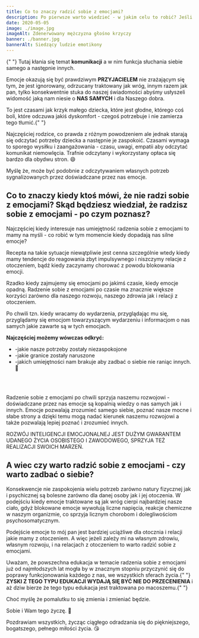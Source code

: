 ---
title: Co to znaczy radzić sobie z emocjami?
description: Po pierwsze warto wiedzieć - w jakim celu to robić? Jeśli przyjmiemy do wiadomości, że podstawową funkcją emocji jest przekaz ważnych dla nas o nas informacji to wygląda na to, że radzenie sobie z emocjami to nic innego jak  odczytywanie tych informacji z wykorzystaniem ich dla własnego rozwoju.
date: 2020-05-05
image: ./image.jpg
imageAlt: Zdenerwowany mężczyzna głośno krzyczy
banner: ./banner.jpg
bannerAlt: Siedzący ludzie emotikony
---

<p>
    {" "}
    Tutaj kłania się temat <strong>komunikacji</strong> a w nim funkcja słuchania
    siebie samego a następnie innych.
</p>
<p>
    Emocje okazują się być prawdziwym <b>PRZYJACIELEM</b> nie zrażającym się
    tym, że jest ignorowany, odrzucany traktowany jak wróg, innym razem jak pan,
    tylko konsekwentnie stuka do naszej świadomości abyśmy usłyszeli widomość
    jaką nam niesie o <b>NAS SAMYCH</b> i dla Naszego dobra.
</p>
<p>
    To jest czasami jak krzyk małego dziecka, które jest głodne, którego coś
    boli, które odczuwa jakiś dyskomfort - czegoś potrzebuje i nie zamierza tego
    tłumić.{" "}
</p>
<p>
    Najczęściej rodzice, co prawda z różnym powodzeniem ale jednak starają się
    odczytać potrzeby dziecka a następnie je zaspokoić. Czasami wymaga to
    sporego wysiłku i zaangażowania - czasu, uwagi, empatii aby odczytać
    komunikat niemowlęcia. Trafnie odczytany i wykorzystany opłaca się bardzo
    dla obydwu stron. 😄
</p>
<p>
    Myślę że, może być podobnie z odczytywaniem własnych potrzeb sygnalizowanych
    przez doświadczane przez nas emocje.
</p>
<h2>
    Co to znaczy kiedy ktoś mówi, że nie radzi sobie z emocjami? Skąd będziesz
    wiedział, że radzisz sobie z emocjami - po czym poznasz?
</h2>
<p>
    Najczęściej kiedy interesuje nas umiejętność radzenia sobie z emocjami to
    mamy na myśli - co robić w tym momencie kiedy dopadają nas silne emocje?
</p>
<p>
    Recepta na takie sytuacje niewątpliwie jest cenna szczególnie wtedy kiedy
    mamy tendencje do reagowania zbyt impulsywnego i niszczymy relacje z
    otoczeniem, bądź kiedy zaczynamy chorować z powodu blokowania emocji.
</p>
<p>
    Rzadko kiedy zajmujemy się emocjami po jakimś czasie, kiedy emocje opadną.
    Radzenie sobie z emocjami po czasie ma znacznie większe korzyści zarówno dla
    naszego rozwoju, naszego zdrowia jak i relacji z otoczeniem.
</p>
<p>
    Po chwili tzn. kiedy wracamy do wydarzenia, przyglądając mu się, przyglądamy
    się emocjom towarzyszącym wydarzeniu i informacjom o nas samych jakie
    zawarte są w tych emocjach.
</p>
<p>
    <b>Najczęściej możemy wówczas odkryć: </b>
</p>
<p>
    <ul>
    <li> -jakie nasze potrzeby zostały niezaspokojone </li> 
    <li> -jakie granice zostały naruszone</li> 
    <li> -jakich umiejętności nam brakuje aby zadbać o siebie nie raniąc
    innych. 🥰</li>
    </ul>
</p>
<br></br>
<p>
    Radzenie sobie z emocjami po chwili sprzyja naszemu rozwojowi - doświadczane
    przez nas emocje są kopalnią wiedzy o nas samych jak i innych. Emocje
    pozwalają zrozumieć samego siebie, poznać nasze mocne i słabe strony a
    dzięki temu mogą nadać kierunek naszemu rozwojowi a także pozwalają lepiej
    poznać i zrozumieć innych.
</p>
<p>
    ROZWÓJ INTELIGENCJI EMOCJONALNEJ JEST DUŻYM GWARANTEM UDANEGO ŻYCIA
    OSOBISTEGO I ZAWODOWEGO, SPRZYJA TEŻ REALIZACJI SWOICH MARZEŃ.
</p>
<h2>A wiec czy warto radzić sobie z emocjami - czy warto zadbać o siebie?</h2>
<p>
    Konsekwencje nie zaspokojenia wielu potrzeb zarówno natury fizycznej jak i
    psychicznej są bolesne zarówno dla danej osoby jak i jej otoczenia. W
    podejściu kiedy emocje traktowane są jak wróg cierpi najbardziej nasze
    ciało, gdyż blokowane emocje wywołują liczne napięcia, reakcje chemiczne w
    naszym organizmie, co sprzyja licznym chorobom i dolegliwościom
    psychosomatycznym.
</p>
<p>
    Podejście emocje to mój pan jest bardziej uciążliwe dla otocznia i relacji
    jakie mamy z otoczeniem. A więc jeżeli zależy mi na własnym zdrowiu, własnym
    rozwoju, i na relacjach z otoczeniem to warto radzić sobie z emocjami.
</p>
<p>
    Uważam, że powszechna edukacja w temacie radzenia sobie z emocjami już od
    najmłodszych lat mogła by w znacznym stopniu przyczynić się do poprawy
    funkcjonowania każdego z nas, we wszystkich sferach życia.{" "}
    <b>ZYSKI Z TEGO TYPU EDUKACJI WYDAJĄ SIĘ BYĆ NIE DO PRZECENIENIA </b> i aż
    dziw bierze że tego typu edukacja jest traktowana po macoszemu.{" "}
</p>
<p>Choć myślę że pomalutku to się zmienia i zmieniać będzie.</p>
<p>
    Sobie i Wam tego życzę. 🥰 
</p>
<p>
    Pozdrawiam wszystkich, życząc ciągłego odradzania
    się do piękniejszego, bogatszego, pełnego miłości życia. 😘
</p>
